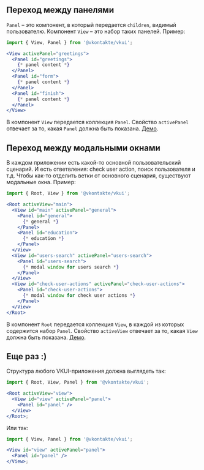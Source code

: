 ## Переход между панелями

`Panel` – это компонент, в который передается `children`, видимый пользователю. Компонент `View` – это набор таких панелей. Пример:

```jsx static
import { View, Panel } from '@vkontakte/vkui';

<View activePanel="greetings">
  <Panel id="greetings">
    {* panel content *}
  </Panel>
  <Panel id="form">
    {* panel content *}
  </Panel>
  <Panel id="finish">
    {* panel content *}
  </Panel>
</View>
```

В компонент `View` передается коллекция `Panel`. Свойство `activePanel` отвечает за то, какая `Panel` должна быть показана. [Демо](#!/View).

## Переход между модальными окнами

В каждом приложении есть какой-то основной пользовательский сценарий. И есть ответвления: check user action, поиск пользователя и т.д.
Чтобы как-то отделить ветки от основного сценария, существуют модальные окна. Пример:

```jsx static
import { Root, View } from '@vkontakte/vkui';

<Root activeView="main">
  <View id="main" activePanel="general">
    <Panel id="general">
      {* general *}
    </Panel>
    <Panel id="education">
      {* education *}
    </Panel>
  </View>
  <View id="users-search" activePanel="users-search">
    <Panel id="users-search">
      {* modal window for users search *}
    </Panel>
  </View>
  <View id="check-user-actions" activePanel="check-user-actions">
    <Panel id="check-user-actions">
      {* modal window for check user actions *}
    </Panel>
  </View>
</Root>
```

В компонент `Root` передается коллекция `View`, в каждой из которых содержится набор `Panel`. Свойство
`activeView` отвечает за то, какая `View` должна быть показана. [Демо](#!/Root).

## Еще раз :)

Структура любого VKUI-приложения должна выглядеть так:

```jsx static
import { Root, View, Panel } from '@vkontakte/vkui';

<Root activeView="view">
  <View id="view" activePanel="panel">
    <Panel id="panel" />
  </View>
</Root>;
```

Или так:

```jsx static
import { View, Panel } from '@vkontakte/vkui';

<View id="view" activePanel="panel">
  <Panel id="panel" />
</View>;
```
